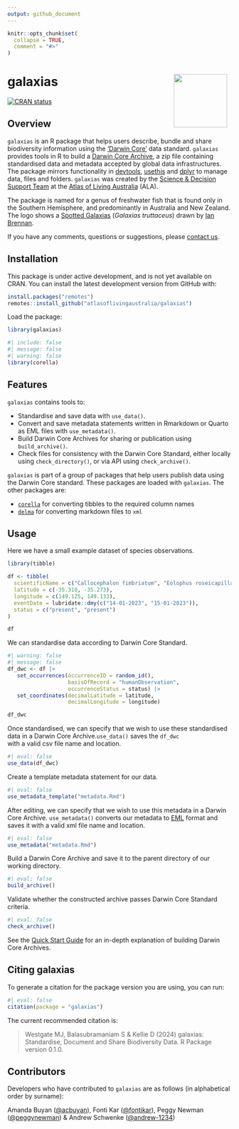 ```yaml
---
output: github_document
---
```


<!-- README.md is generated from README.Rmd. Please edit that file -->

```r
knitr::opts_chunk$set(
  collapse = TRUE,
  comment = "#>"
)
```

# galaxias <img src="man/figures/logo.png" align="right" style="margin: 0px 10px 0px 10px;" alt="" width="120"/><br>

<!-- badges: start -->
[![CRAN status](https://www.r-pkg.org/badges/version/galaxias)](https://CRAN.R-project.org/package=galaxias)
<!-- badges: end -->

## Overview

`galaxias` is an R package that helps users describe, bundle and share 
biodiversity information using the ['Darwin Core'](https://dwc.tdwg.org) data 
standard. `galaxias` provides tools in R to build a [Darwin Core Archive](), 
a zip file containing standardised data and metadata accepted by global data 
infrastructures. The package mirrors functionality in [devtools](https://devtools.r-lib.org/), 
[usethis](https://usethis.r-lib.org/) and [dplyr](https://dplyr.tidyverse.org/) to manage data, files and folders. 
`galaxias` was created by the 
[Science & Decision Support Team](https://labs.ala.org.au) at the 
[Atlas of Living Australia](https://www.ala.org.au) (ALA).

The package is named for a genus of freshwater fish that is found only in the 
Southern Hemisphere, and predominantly in Australia and New Zealand. The logo 
shows a 
[Spotted Galaxias](https://bie.ala.org.au/species/https://biodiversity.org.au/afd/taxa/e4d85845-3e34-4112-90a9-f954176721ec) 
(_Galaxias truttaceus_) drawn by [Ian Brennan](http://www.iangbrennan.org).

If you have any comments, questions or suggestions, please [contact us](mailto:support@ala.org.au).
 
## Installation
This package is under active development, and is not yet available on CRAN. You
can install the latest development version from GitHub with:

```r
install.packages("remotes")
remotes::install_github("atlasoflivingaustralia/galaxias")
```

Load the package:

```r
library(galaxias)
```

```r
#| include: false
#| message: false
#| warning: false
library(corella)
```

## Features

`galaxias` contains tools to:

 - Standardise and save data with `use_data()`.
 - Convert and save metadata statements written in Rmarkdown or 
   Quarto as EML files with `use_metadata()`.
 - Build Darwin Core Archives for sharing or publication using `build_archive()`.
 - Check files for consistency with the Darwin Core Standard, either locally 
   using `check_directory()`, or via API using `check_archive()`.

`galaxias` is part of a group of packages that help users publish data using 
the Darwin Core standard. These packages are loaded with `galaxias`. 
The other packages are:

 - [`corella`](https://corella.ala.org.au) for converting tibbles to the required column names
 - [`delma`](https://delma.ala.org.au) for converting markdown files to `xml`

## Usage

Here we have a small example dataset of species observations.

```r
library(tibble)

df <- tibble(
  scientificName = c("Callocephalon fimbriatum", "Eolophus roseicapilla"),
  latitude = c(-35.310, -35.273), 
  longitude = c(149.125, 149.133),
  eventDate = lubridate::dmy(c("14-01-2023", "15-01-2023")),
  status = c("present", "present")
)

df
```

We can standardise data according to Darwin Core Standard.

```r
#| warning: false
#| message: false
df_dwc <- df |>
   set_occurrences(occurrenceID = random_id(),
                   basisOfRecord = "humanObservation",
                   occurrenceStatus = status) |>
   set_coordinates(decimalLatitude = latitude,
                   decimalLongitude = longitude)

df_dwc
```

Once standardised, we can specify that we wish to use these standardised data in a Darwin Core Archive.`use_data()` saves the `df_dwc`  
with a valid csv file name and location.

```r
#| eval: false
use_data(df_dwc)
```

Create a template metadata statement for our data.

```r
#| eval: false
use_metadata_template("metadata.Rmd")
```

After editing, we can specify that we wish to use this metadata in a Darwin Core Archive. `use_metadata()` converts our 
metadata to [EML](https://eml.ecoinformatics.org/) format and saves it with a valid xml file name and location.

```r
#| eval: false
use_metadata("metadata.Rmd")
```

Build a Darwin Core Archive and save it to the parent directory of our working directory.

```r
#| eval: false
build_archive()
```

Validate whether the constructed archive passes Darwin Core Standard criteria.

```r
#| eval: false
check_archive()
```

See the [Quick Start Guide](https://galaxias.ala.org.au/articles/quick_start_guide.html) for an in-depth explanation of building Darwin Core Archives.

## Citing galaxias
To generate a citation for the package version you are using, you can run:

```r
#| eval: false
citation(package = "galaxias")
```

The current recommended citation is:

> Westgate MJ, Balasubramaniam S & Kellie D (2024) galaxias: Standardise, 
> Document and Share Biodiversity Data. R Package version 0.1.0.

## Contributors
Developers who have contributed to `galaxias` are as follows (in alphabetical 
order by surname):

Amanda Buyan ([@acbuyan](https://github.com/acbuyan)), 
Fonti Kar ([@fontikar](https://github.com/fontikar)), 
Peggy Newman ([@peggynewman](https://github.com/peggynewman)) & 
Andrew Schwenke ([@andrew-1234](https://github.com/andrew-1234))